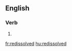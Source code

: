 ==English==

===Verb===
{{head|en|verb form}}

# {{en-past of|redissolve}}

[[fr:redissolved]]
[[hu:redissolved]]